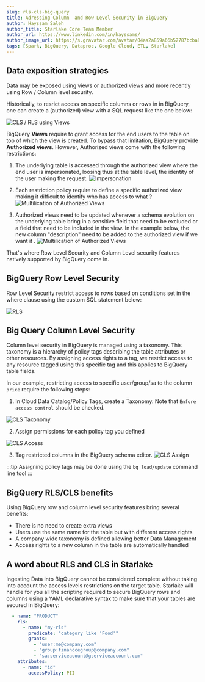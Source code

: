 ```yaml
---
slug: rls-cls-big-query
title: Adressing Column  and Row Level Security in BigQuery
author: Hayssam Saleh
author_title: Starlake Core Team Member
author_url: https://www.linkedin.com/in/hayssams/
author_image_url: https://s.gravatar.com/avatar/04aa2a859a66b52787bcba8c36beba8c.png
tags: [Spark, BigQuery, Dataproc, Google Cloud, ETL, Starlake]
---
```



## Data exposition strategies

Data may be exposed using views or authorized views and more recently using Row / Column level security.

Historically, to resrict access on specific columns or rows in in BigQuery, one can create a (authorized) view with a SQL request like the one below:

![CLS / RLS using Views]( /img/blog/cls-rls-bigquery/cls-rls.png "CLS / RLS using Views")


BigQuery **Views** require to grant access for the end users to the table on top of which the view is created. To bypass that limitation,
BigQuery provide **Authorized views**. However, Authorized views come with the following restrictions:

1.  The underlying table is accessed through the authorized view where the end user is impersonated,
loosing thus at the table level, the identity of the user making the request.
![Impersonation]( /img/blog/cls-rls-bigquery/cls-rls-impersonation.png "Impersonation")


2. Each restriction policy require to define a specific authorized view making it difficult to identify who has access to what ?
![Multilication of Authorized Views]( /img/blog/cls-rls-bigquery/cls-rls-multiple-authorized.png "Multilication of Authorized Views")


3. Authorized views need to be updated whenever a schema evolution on the underlying table bring in a sensitive field that need to be excluded or a field that need to be included in the view.
In the example below, the new column "description" need to be added to the authorized view if we want it .
![Multilication of Authorized Views]( /img/blog/cls-rls-bigquery/cls-rls-schema-evolution.png "Multilication of Authorized Views")


That's where Row Level Security and Column Level security features natively supported by BigQuery come in.

## BigQuery Row Level Security

Row Level Security restrict access to rows based on conditions set in the where clause using the custom SQL statement below:

![RLS]( /img/blog/cls-rls-bigquery/rls-syntax.png "RLS")

## Big Query Column Level Security

Column level security in BigQuery is managed using a taxonomy. This taxonomy is a hierarchy of policy tags
describing the table attributes or other resources. By assigning access rights to a tag,
we restrict access to any resource tagged using this specific tag and this applies to BigQuery table fields.

In our example, restricting access to specific user/group/sa to the column `price` require the following steps:

1. In Cloud Data Catalog/Policy Tags, create a Taxonomy. Note that `Enfore access control` should be checked.

![CLS Taxonomy]( /img/blog/cls-rls-bigquery/cls-taxonomy.png "CLS Taxonomy")

2. Assign permissions for each policy tag you defined

![CLS Access]( /img/blog/cls-rls-bigquery/cls-tag-access.png "CLS Access")

3. Tag restricted columns in the BigQuery schema editor.
![CLS Assign]( /img/blog/cls-rls-bigquery/cls-tag-assign.png "CLS Assign")

:::tip
Assigning policy tags may be done using the `bq load/update` command line tool
:::

## BigQuery RLS/CLS benefits

Using BigQuery row and column level security features bring several benefits:
- There is no need to create extra views
- Users use the same name for the table but with different access rights
- A company wide taxonomy is defined allowing better Data Management
- Access rights to a new column in the table are automatically handled

## A word about RLS and CLS in Starlake

Ingesting Data into BigQuery cannot be considered complete without taking into account the access levels restrictions on the target table.
Starlake will handle for you all the scripting required to secure BigQuery rows and columns using a YAML declarative syntax to make sure
that your tables are secured in BigQuery:
```yaml {2,11} title="Declarative Row Level & Column Level Security"
  - name: "PRODUCT"
    rls:
      - name: "my-rls"
        predicate: "category like 'Food'"
        grants:
          - "user:me@company.com"
          - "group:financcegroup@company.com"
          - "sa:serviceacount@gserviceaccount.com"
    attributes:
      - name: "id"
        accessPolicy: PII
```
